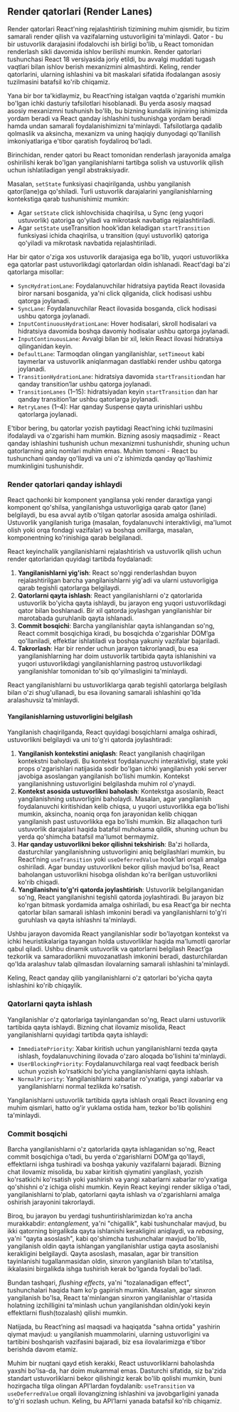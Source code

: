 
## Render qatorlari (Render Lanes)

Render qatorlari React'ning rejalashtirish tizimining muhim qismidir, bu tizim samarali render qilish va vazifalarning ustuvorligini ta'minlaydi. Qator - bu bir ustuvorlik darajasini ifodalovchi ish birligi bo'lib, u React tomonidan renderlash sikli davomida ishlov berilishi mumkin. Render qatorlari tushunchasi React 18 versiyasida joriy etildi, bu avvalgi muddati tugash vaqtlari bilan ishlov berish mexanizmini almashtirdi. Keling, render qatorlarini, ularning ishlashini va bit maskalari sifatida ifodalangan asosiy tuzilmasini batafsil ko'rib chiqamiz.

<Callout type="info">
Yana bir bor ta'kidlaymiz, bu React’ning istalgan vaqtda o'zgarishi mumkin bo'lgan ichki dasturiy tafsilotlari hisoblanadi. Bu yerda asosiy maqsad asosiy mexanizmni tushunish bo'lib, bu bizning kundalik injiniring ishimizda yordam beradi va React qanday ishlashini tushunishga yordam beradi hamda undan samarali foydalanishimizni ta'minlaydi. Tafsilotlarga qadalib qolmaslik va aksincha, mexanizm va uning haqiqiy dunyodagi qo'llanilish imkoniyatlariga e'tibor qaratish foydaliroq bo'ladi.
</Callout>

Birinchidan, render qatori bu React tomonidan renderlash jarayonida amalga oshirilishi kerak bo'lgan yangilanishlarni tartibga solish va ustuvorlik qilish uchun ishlatiladigan yengil abstraksiyadir.

Masalan, `setState` funksiyasi chaqirilganda, ushbu yangilanish qator(lane)ga qo'shiladi. Turli ustuvorlik darajalarini yangilanishlarning kontekstiga qarab tushunishimiz mumkin:
- Agar `setState` click ishlovchisida chaqirilsa, u Sync (eng yuqori ustuvorlik) qatoriga qo'yiladi va mikrotask navbatiga rejalashtiriladi.
- Agar `setState` useTransition hook’idan keladigan `startTransition` funksiyasi ichida chaqirilsa, u transition (quyi ustuvorlik) qatoriga qo'yiladi va mikrotask navbatida rejalashtiriladi.

Har bir qator o'ziga xos ustuvorlik darajasiga ega bo'lib, yuqori ustuvorlikka ega qatorlar past ustuvorlikdagi qatorlardan oldin ishlanadi. React'dagi ba'zi qatorlarga misollar:
- `SyncHydrationLane`: Foydalanuvchilar hidratsiya paytida React ilovasida biror narsani bosganida, ya'ni click qilganida, click hodisasi ushbu qatorga joylanadi.
- `SyncLane`: Foydalanuvchilar React ilovasida bosganda, click hodisasi ushbu qatorga joylanadi.
- `InputContinuousHydrationLane`: Hover hodisalari, skroll hodisalari va hidratsiya davomida boshqa davomiy hodisalar ushbu qatorga joylanadi.
- `InputContinuousLane`: Avvalgi bilan bir xil, lekin React ilovasi hidratsiya qilinganidan keyin.
- `DefaultLane`: Tarmoqdan olingan yangilanishlar, `setTimeout` kabi taymerlar va ustuvorlik aniqlanmagan dastlabki render ushbu qatorga joylanadi.
- `TransitionHydrationLane`: hidratsiya davomida `startTransition`dan har qanday transition’lar ushbu qatorga joylanadi.
- `TransitionLanes` (1–15): hidratsiyadan keyin `startTransition` dan har qanday transition’lar ushbu qatorlarga joylanadi.
- `RetryLanes` (1–4): Har qanday Suspense qayta urinishlari ushbu qatorlarga joylanadi.

E'tibor bering, bu qatorlar yozish paytidagi React’ning ichki tuzilmasini ifodalaydi va o'zgarishi ham mumkin. Bizning asosiy maqsadimiz - React qanday ishlashini tushunish uchun mexanizmni tushunishdir, shuning uchun qatorlarning aniq nomlari muhim emas. Muhim tomoni - React bu tushunchani qanday qo'llaydi va uni o'z ishimizda qanday qo'llashimiz mumkinligini tushunishdir.


### Render qatorlari qanday ishlaydi
React qachonki bir komponent yangilansa yoki render daraxtiga yangi komponent qo'shilsa, yangilanishga ustuvorligiga qarab qator (lane) belgilaydi, bu esa avval aytib o'tilgan qatorlar asosida amalga oshiriladi. Ustuvorlik yangilanish turiga (masalan, foydalanuvchi interaktivligi, ma'lumot olish yoki orqa fondagi vazifalar) va boshqa omillarga, masalan, komponentning ko'rinishiga qarab belgilanadi.

React keyinchalik yangilanishlarni rejalashtirish va ustuvorlik qilish uchun render qatorlaridan quyidagi tartibda foydalanadi:
1. **Yangilanishlarni yig'ish**: React so'nggi renderlashdan buyon rejalashtirilgan barcha yangilanishlarni yig'adi va ularni ustuvorligiga qarab tegishli qatorlarga belgilaydi.
2. **Qatorlarni qayta ishlash**: React yangilanishlarni o'z qatorlarida ustuvorlik bo'yicha qayta ishlaydi, bu jarayon eng yuqori ustuvorlikdagi qator bilan boshlanadi. Bir xil qatorda joylashgan yangilanishlar bir marotabada guruhlanib qayta ishlanadi.
3. **Commit bosqichi**: Barcha yangilanishlar qayta ishlangandan so'ng, React commit bosqichiga kiradi, bu bosqichda o'zgarishlar DOM’ga qo'llaniladi, effektlar ishlatiladi va boshqa yakuniy vazifalar bajariladi.
4. **Takrorlash**: Har bir render uchun jarayon takrorlanadi, bu esa yangilanishlarning har doim ustuvorlik tartibida qayta ishlanishini va yuqori ustuvorlikdagi yangilanishlarning pastroq ustuvorlikdagi yangilanishlar tomonidan to'sib qo'yilmasligini ta'minlaydi.

React yangilanishlarni bu ustuvorliklarga qarab tegishli qatorlarga belgilash bilan o'zi shug'ullanadi, bu esa ilovaning samarali ishlashini qo'lda aralashuvsiz ta'minlaydi.


#### Yangilanishlarning ustuvorligini belgilash
Yangilanish chaqirilganda, React quyidagi bosqichlarni amalga oshiradi, ustuvorlikni belgilaydi va uni to'g'ri qatorda joylashtiradi:
1. **Yangilanish kontekstini aniqlash**: React yangilanish chaqirilgan kontekstni baholaydi. Bu kontekst foydalanuvchi interaktivligi, state yoki props o'zgarishlari natijasida sodir bo'lgan ichki yangilanish yoki server javobiga asoslangan yangilanish bo'lishi mumkin. Kontekst yangilanishning ustuvorligini belgilashda muhim rol o'ynaydi.
2. **Kontekst asosida ustuvorlikni baholash**: Kontekstga asoslanib, React yangilanishning ustuvorligini baholaydi. Masalan, agar yangilanish foydalanuvchi kiritishidan kelib chiqsa, u yuqori ustuvorlikka ega bo'lishi mumkin, aksincha, noaniq orqa fon jarayonidan kelib chiqqan yangilanish past ustuvorlikka ega bo'lishi mumkin. Biz allaqachon turli ustuvorlik darajalari haqida batafsil muhokama qildik, shuning uchun bu yerda qo'shimcha batafsil ma'lumot bermaymiz.
3. **Har qanday ustuvorlikni bekor qilishni tekshirish**: Ba'zi hollarda, dasturchilar yangilanishning ustuvorligini aniq belgilashlari mumkin, bu React’ning `useTransition` yoki `useDeferredValue` hook’lari orqali amalga oshiriladi. Agar bunday ustuvorlikni bekor qilish mavjud bo'lsa, React baholangan ustuvorlikni hisobga olishdan ko'ra berilgan ustuvorlikni ko'rib chiqadi.
3. **Yangilanishni to'g'ri qatorda joylashtirish**: Ustuvorlik belgilanganidan so'ng, React yangilanishni tegishli qatorda joylashtiradi. Bu jarayon biz ko'rgan bitmask yordamida amalga oshiriladi, bu esa React'ga bir nechta qatorlar bilan samarali ishlash imkonini beradi va yangilanishlarni to'g'ri guruhlash va qayta ishlashni ta'minlaydi.

Ushbu jarayon davomida React yangilanishlar sodir bo'layotgan kontekst va ichki heuristikalariga tayangan holda ustuvorliklar haqida ma'lumotli qarorlar qabul qiladi. Ushbu dinamik ustuvorlik va qatorlarni belgilash React’ga tezkorlik va samaradorlikni muvozanatlash imkonini beradi, dasturchilardan qo'lda aralashuv talab qilmasdan ilovalarning samarali ishlashini ta'minlaydi.

Keling, React qanday qilib yangilanishlarni o'z qatorlari bo'yicha qayta ishlashini ko'rib chiqaylik.


### Qatorlarni qayta ishlash
Yangilanishlar o'z qatorlariga tayinlangandan so'ng, React ularni ustuvorlik tartibida qayta ishlaydi. Bizning chat ilovamiz misolida, React yangilanishlarni quyidagi tartibda qayta ishlaydi:
- `ImmediatePriority`: Xabar kiritish uchun yangilanishlarni tezda qayta ishlash, foydalanuvchining ilovada o'zaro aloqada bo'lishini ta'minlaydi.
- `UserBlockingPriority`: Foydalanuvchilarga real vaqt feedback berish uchun yozish ko'rsatkichi bo'yicha yangilanishlarni qayta ishlash.
- `NormalPriority`: Yangilanishlarni xabarlar ro'yxatiga, yangi xabarlar va yangilanishlarni normal tezlikda ko'rsatish.

Yangilanishlarni ustuvorlik tartibida qayta ishlash orqali React ilovaning eng muhim qismlari, hatto og'ir yuklama ostida ham, tezkor bo'lib qolishini ta'minlaydi.


### Commit bosqichi
Barcha yangilanishlarni o'z qatorlarida qayta ishlaganidan so'ng, React commit bosqichiga o'tadi, bu yerda o'zgarishlarni DOM’ga qo'llaydi, effektlarni ishga tushiradi va boshqa yakuniy vazifalarni bajaradi. Bizning chat ilovamiz misolida, bu xabar kiritish qiymatini yangilash, yozish ko'rsatkichi ko'rsatish yoki yashirish va yangi xabarlarni xabarlar ro'yxatiga qo'shishni o'z ichiga olishi mumkin. Keyin React keyingi render sikliga o'tadi, yangilanishlarni to'plab, qatorlarni qayta ishlash va o'zgarishlarni amalga oshirish jarayonini takrorlaydi.

Biroq, bu jarayon bu yerdagi tushuntirishlarimizdan ko'ra ancha murakkabdir: *entanglement*, ya'ni "chigallik", kabi tushunchalar mavjud, bu ikki qatorning birgalikda qayta ishlanishi kerakligini aniqlaydi, va *rebasing*, ya'ni "qayta asoslash", kabi qo'shimcha tushunchalar mavjud bo'lib, yangilanish oldin qayta ishlangan yangilanishlar ustiga qayta asoslanishi kerakligini belgilaydi. Qayta asoslash, masalan, agar bir transition tayinlanishi tugallanmasidan oldin, sinxron yangilanish bilan to'xtatilsa, ikkalasini birgalikda ishga tushirish kerak bo'lganda foydali bo'ladi.

Bundan tashqari, *flushing effects*, ya'ni "tozalanadigan effect", tushunchalari haqida ham ko'p gapirish mumkin. Masalan, agar sinxron yangilanish bo'lsa, React ta'minlangan sinxron yangilanishlar o'rtasida holatning izchilligini ta'minlash uchun yangilanishdan oldin/yoki keyin effektlarni flush(tozalash) qilishi mumkin.

Natijada, bu React’ning asl maqsadi va haqiqatda "sahna ortida" yashirin qiymat mavjud: u yangilanish muammolarini, ularning ustuvorligini va tartibini boshqarish vazifasini bajaradi, biz esa ilovalarimizga e'tibor berishda davom etamiz.

Muhim bir nuqtani qayd etish kerakki, React ustuvorliklarni baholashda yaxshi bo'lsa-da, har doim mukammal emas. Dasturchi sifatida, siz ba'zida standart ustuvorliklarni bekor qilishingiz kerak bo'lib qolishi mumkin, buni hozirgacha tilga olingan API’lardan foydalanib: `useTransition` va `useDeferredValue` orqali ilovangizning ishlashini va javobgarligini yanada to'g'ri sozlash uchun. Keling, bu API’larni yanada batafsil ko'rib chiqamiz.